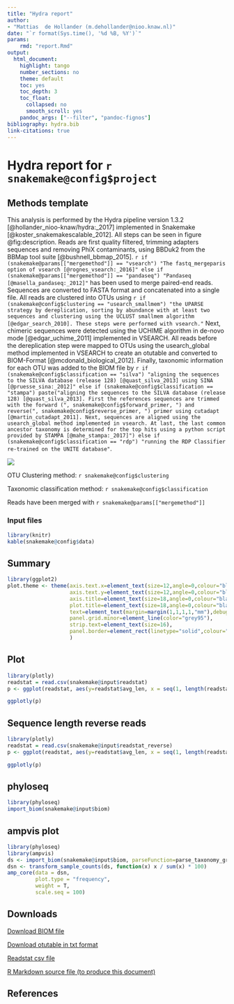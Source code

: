 ```yaml
---
title: "Hydra report"
author:
- "Mattias  de Hollander (m.dehollander@nioo.knaw.nl)"
date: "`r format(Sys.time(), '%d %B, %Y')`"
params:
    rmd: "report.Rmd"
output:
  html_document:
    highlight: tango
    number_sections: no
    theme: default
    toc: yes
    toc_depth: 3
    toc_float:
      collapsed: no
      smooth_scroll: yes
    pandoc_args: ["--filter", "pandoc-fignos"]    
bibliography: hydra.bib
link-citations: true
---
```

# Hydra report for `r snakemake@config$project`

## Methods template

This analysis is performed by the Hydra pipeline version 1.3.2 [@hollander_nioo-knaw/hydra:_2017] implemented in Snakemake [@koster_snakemakescalable_2012]. All steps can be seen in figure @fig:description.
Reads are first quality filtered, trimming adapters sequences and removing PhiX contaminants, using BBDuk2 from the BBMap tool suite [@bushnell_bbmap_2015]. `r if (snakemake@params[["mergemethod"]] == "vsearch") "The fastq_mergeparis option of vsearch [@rognes_vsearch:_2016]" else if (snakemake@params[["mergemethod"]] == "pandaseq") "Pandaseq [@masella_pandaseq:_2012]"` has been used to merge paired-end reads. Sequences are converted to FASTA format and concatenated into a single file.
All reads are clustered into OTUs using `r if (snakemake@config$clustering == "usearch_smallmem") "the UPARSE strategy by dereplication, sorting by abundance with at least two sequences and clustering using the UCLUST smallmem algorithm [@edgar_search_2010]. These steps were performed with vsearch."`
Next, chimeric sequences were detected using the UCHIME algorithm in de-novo mode [@edgar_uchime_2011] implemented in VSEARCH. All reads before the dereplication step were mapped to OTUs using the usearch_global method implemented in VSEARCH to create an otutable and converted to BIOM-Format [@mcdonald_biological_2012].
Finally, taxonomic information for each OTU was added to the BIOM file by `r if (snakemake@config$classification == "silva") "aligning the sequences to the SILVA database (release 128) [@quast_silva_2013] using SINA [@pruesse_sina:_2012]" else if (snakemake@config$classification == "stampa") paste("aligning the sequences to the SILVA database (release 128) [@quast_silva_2013]. First the references sequences are trimmed with the forward (", snakemake@config$forward_primer, ") and reverse(", snakemake@config$reverse_primer, ") primer using cutadapt [@martin_cutadapt_2011]. Next, sequences are aligned using the usearch_global method implemented in vsearch. At last, the last common ancestor taxonomy is determined for the top hits using a python script provided by STAMPA [@mahe_stampa:_2017]") else if (snakemake@config$classification == "rdp") "running the RDP Classifier re-trained on the UNITE database"`.

![](`r snakemake@input$workflow`){#fig:description}

OTU Clustering method: `r snakemake@config$clustering`

Taxonomic classification method: `r snakemake@config$classification`

Reads have been merged with `r snakemake@params[["mergemethod"]]`

### Input files

```r
library(knitr)
kable(snakemake@config$data)
```

## Summary

```r
library(ggplot2)
plot.theme <- theme(axis.text.x=element_text(size=12,angle=0,colour="black"),
                    axis.text.y=element_text(size=12,angle=0,colour="black"),
                    axis.title=element_text(size=18,angle=0,colour="black"),
                    plot.title=element_text(size=18,angle=0,colour="black"),
                    text=element_text(margin=margin(1,1,1,1,"mm"),debug=F),
                    panel.grid.minor=element_line(color="grey95"),
                    strip.text=element_text(size=16),
                    panel.border=element_rect(linetype="solid",colour="grey")
                    )
```


## Plot
```r
library(plotly)
readstat = read.csv(snakemake@input$readstat)
p <- ggplot(readstat, aes(y=readstat$avg_len, x = seq(1, length(readstat$avg_len)))) + geom_point()

ggplotly(p)
```

## Sequence length reverse reads
```r
library(plotly)
readstat = read.csv(snakemake@input$readstat_reverse)
p <- ggplot(readstat, aes(y=readstat$avg_len, x = seq(1, length(readstat$avg_len)))) + geom_point()

ggplotly(p)
```

## phyloseq
```r
library(phyloseq)
import_biom(snakemake@input$biom)
```

## ampvis plot
```r
library(phyloseq)
library(ampvis)
ds <- import_biom(snakemake@input$biom, parseFunction=parse_taxonomy_greengenes)
dsn <- transform_sample_counts(ds, function(x) x / sum(x) * 100)
amp_core(data = dsn,
         plot.type = "frequency",
         weight = T,
         scale.seq = 100)
```

## Downloads
<!--<script src="http://code.jquery.com/jquery-latest.min.js" type="text/javascript"></script>-->
<script>
function download(text, id, name, type) {
  var file = new Blob([text], {type: type})
  var a = $(id)
  a[0].href = URL.createObjectURL(file)
  a[0].download = name
}
function dataURItoBlob(dataURI, callback) {
    // convert base64 to raw binary data held in a string
    // doesn't handle URLEncoded DataURIs - see SO answer #6850276 for code that does this
    var byteString = atob(dataURI.split(',')[1]);

    // separate out the mime component
    var mimeString = dataURI.split(',')[0].split(':')[1].split(';')[0]

    // write the bytes of the string to an ArrayBuffer
    var ab = new ArrayBuffer(byteString.length);
    var ia = new Uint8Array(ab);
    for (var i = 0; i < byteString.length; i++) {
        ia[i] = byteString.charCodeAt(i);
    }

    // write the ArrayBuffer to a blob, and you're done
    var bb = new Blob([ab]);
    return bb;
}
</script>

<a id="download" href="link">Download BIOM file</a>

<script>
dataURL = "`r base64enc::dataURI(file = snakemake@input$biom, mime = 'text/csv', encoding = 'base64')`"

download(dataURItoBlob(dataURL), "#download", "`r basename(snakemake@input$biom)`", 'text/plain')
</script>

<a id="otutable" href="link">Download otutable in txt format</a>

<script>
dataURL = "`r base64enc::dataURI(file = snakemake@input$otutable, mime = 'text/csv', encoding = 'base64')`"

download(dataURItoBlob(dataURL), "#otutable", "`r basename(snakemake@input$otutable)`", 'text/plain')
</script>

<a download="readstat.csv" href="`r base64enc::dataURI(file = snakemake@input$readstat, mime = 'text/csv', encoding = 'base64')`">Readstat csv file</a>

<a download="report.Rmd" href="`r base64enc::dataURI(file = params$rmd, mime = 'text/rmd', encoding = 'base64')`">R Markdown source file (to produce this document)</a>

## References
